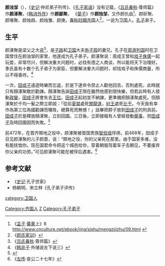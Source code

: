 {{noteTA
|1=zh-hans:颜仇由; zh-hant:顏讎由;
}}

'''颜浊邹'''（{{bd|？||前472年|catIdx=Y}}），《[[史记|史记]]·仲尼弟子列传》、《[[孔子家语|孔子家语]]》没有记载，《[[吕氏春秋|吕氏春秋]]·尊师篇》作'''颜涿聚'''，《[[韩诗外传|韩诗外传]]》作'''颜鄙聚'''， 《[[晏子|晏子]]》作'''颜烛邹'''，又作颜仇由<ref>《[[孟子_(書)|孟子]]·[[萬章|萬章]]上》8  http://www.cnculture.net/ebook/jing/sishu/mengzijizhu/09.html {{Wayback|url=http://www.cnculture.net/ebook/jing/sishu/mengzijizhu/09.html |date=20150516214023 }}</ref>、颜斫聚、颜喙聚、颜烛趋、颜烛雏、颜庚。[[春秋时期|春秋时期]][[齐国|齐国]]人<ref>《[[颜氏家训|颜氏家训]]》</ref>，一说为[[卫国|卫国]]人。[[孔子|孔子]]弟子。

==生平==
颜涿聚是梁父之大盗<ref>《[[吕氏春秋|吕氏春秋]]·尊师篇》</ref>，是[[子路|子路]]和[[卫国|卫国]]大夫[[弥子瑕|弥子瑕]]的妻兄。孔子在[[周游列国|周游列国]]时在卫国曾住在颜浊邹的家里，他遂成为孔子弟子。颜涿聚说：周成王曾和[[戏子|戏子]][[侏儒|侏儒]]一起玩耍，非常尽兴，但解决重大问题时，必找有德之人商谈，所以能将天下治理好。季氏虽有十数个孔子弟子为家臣，但要解决重大问题时，却找戏子和侏儒商量，所以不得善终。<ref>《[[韩非子|韩非子]]·外储说左下说三》</ref>

一次，[[田成子|田成子]]遠遊時樂而忘返，於是下達命令禁止人勸他回去，否則處死，此時就只有顏涿聚敢於勸諫。顏涿聚告訴[[田成子|田成子]]現在雖然他感到很快樂，但若此時有人發動[[政變|政變]]，[[田成子|田成子]]將會失去[[王位|王位]]。[[田成子|田成子]]起初並不納諫，更準備把顏涿聚處死。但顏涿聚於千均一髮之際立即說：「從前[[夏桀|夏桀]]處死[[關龍逢|關龍逢]]，[[紂王|紂王]]處死[[比干|比干]]。今天我有幸作為第三位為國勸諫而犧牲，總算死而無憾！」話畢把脖子放到[[田成子|田成子]]的刑具前。[[田成子|田成子]]於是釋放顏涿聚，立刻回國。三日後，立即接報有人曾經發動[[舉事|舉事]]，但[[田成子|田成子]]及時回國因而失敗。<ref>{{cite book |author1=韓非 |authorlink1=韓非 |editor1-first=傅武光 |editor=賴炎元 |title=韓非子 |date=2013年11月 |publisher=三民書局 |location=臺北 |isbn=978-957-14-4670-7 |pages=97-98 |edition=二版四冊 |url=https://ctext.org/hanfeizi/shi-guo/zh |language=中文 |chapter=十過 |access-date=2020-03-07 |archive-date=2020-03-31 |archive-url=https://web.archive.org/web/20200331224750/https://ctext.org/hanfeizi/shi-guo/zh |dead-url=no }}</ref>

前472年，在晋齐隰地之役中，颜涿聚被晋国贵族[[智伯瑶|智伯瑶]]俘虏。前468年，田成子召见颜涿聚的儿子颜晋，说：“隰地之役，你的父亲死在那里。由于国家多难，没有能抚恤你。现在国君命令把这个城邑给你，穿着朝服驾着车子去朝见，不要废弃你父亲的功劳。”可见颜涿聚可能在被俘后遇害。<ref>《[[左传|左传]]·哀公二十七年》</ref>

==参考文献==
*《[[史记|史记]]·孔子世家》      
*杨朝明、宋立林《孔子弟子评传》
{{reflist|2}}
{{孔子弟子}}
[[category:卫国人|category:卫国人]]
[[Category:齐国人|Category:齐国人]]
[[Category:颜姓|Z]]
[[Category:孔子弟子|Category:孔子弟子]]